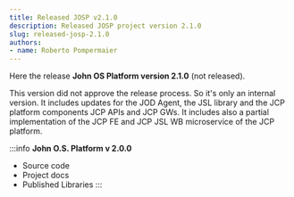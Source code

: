 ```yaml
---
title: Released JOSP v2.1.0
description: Released JOSP project version 2.1.0
slug: released-josp-2.1.0
authors:
- name: Roberto Pompermaier
---
```


Here the release **John OS Platform version 2.1.0** (not released).

This version did not approve the release process. So it's only an internal version. It includes updates for the JOD Agent, the JSL library and the JCP platform components JCP APIs and JCP GWs. It includes also a partial implementation of the JCP FE and JCP JSL WB microservice of the JCP platform.

<!--truncate-->

:::info
**John O.S. Platform v 2.0.0**

* Source code
* Project docs
* Published Libraries
  :::
